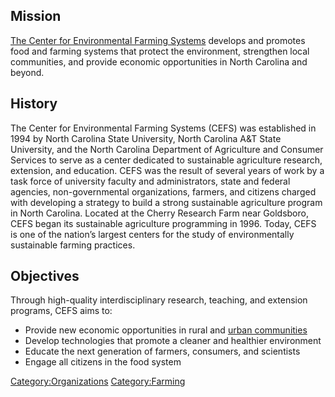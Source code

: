==Mission==
[http://www.cefs.ncsu.edu/index.htm The Center for Environmental Farming Systems] develops and promotes food and farming systems that protect the environment, strengthen local communities, and provide economic opportunities in North Carolina and beyond.

==History==
The Center for Environmental Farming Systems (CEFS) was established in 1994 by North Carolina State University, North Carolina A&T State University, and the North Carolina Department of Agriculture and Consumer Services to serve as a center dedicated to sustainable agriculture research, extension, and education. CEFS was the result of several years of work by a task force of university faculty and administrators, state and federal agencies, non-governmental organizations, farmers, and citizens charged with developing a strategy to build a strong sustainable agriculture program in North Carolina. Located at the Cherry Research Farm near Goldsboro, CEFS began its sustainable agriculture programming in 1996. Today, CEFS is one of the nation’s largest centers for the study of environmentally sustainable farming practices.

==Objectives==
Through high-quality interdisciplinary research, teaching, and extension programs, CEFS aims to:
* Provide new economic opportunities in rural and [[urban communities]]
* Develop technologies that promote a cleaner and healthier environment
* Educate the next generation of farmers, consumers, and scientists
* Engage all citizens in the food system

[[Category:Organizations]]
[[Category:Farming]]